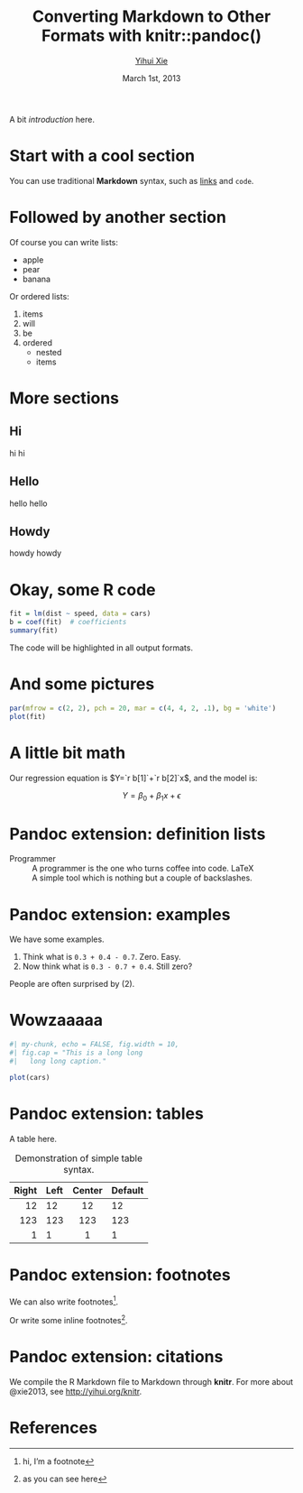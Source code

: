 % Converting Markdown to Other Formats with knitr::pandoc()
% [Yihui Xie](http://yihui.org)
% March 1st, 2013

A bit _introduction_ here.

# Start with a cool section

You can use traditional **Markdown** syntax, such as [links](http://yihui.org/knitr) and `code`.

# Followed by another section

Of course you can write lists:

- apple
- pear
- banana

Or ordered lists:

1. items
1. will
1. be
1. ordered
    - nested
    - items

# More sections

## Hi

hi hi

## Hello

hello hello

## Howdy

howdy howdy

# Okay, some R code

```r
fit = lm(dist ~ speed, data = cars)
b = coef(fit)  # coefficients
summary(fit)
```

The code will be highlighted in all output formats.

# And some pictures

```r
par(mfrow = c(2, 2), pch = 20, mar = c(4, 4, 2, .1), bg = 'white')
plot(fit)
```

# A little bit math

Our regression equation is $Y=`r b[1]`+`r b[2]`x$, and the model is:

$$ Y = \beta_0 + \beta_1 x + \epsilon$$

# Pandoc extension: definition lists

Programmer
:   A programmer is the one who turns coffee into code.
LaTeX
:   A simple tool which is nothing but a couple of backslashes.

# Pandoc extension: examples

We have some examples.

(@) Think what is `0.3 + 0.4 - 0.7`. Zero. Easy.
(@weird) Now think what is `0.3 - 0.7 + 0.4`. Still zero?

People are often surprised by (@weird).

# Wowzaaaaa

```r
#| my-chunk, echo = FALSE, fig.width = 10,
#| fig.cap = "This is a long long
#|   long long caption."

plot(cars)
```

# Pandoc extension: tables

A table here.

Table:  Demonstration of simple table syntax.

  Right     Left     Center     Default
-------     ------ ----------   -------
     12     12        12            12
    123     123       123          123
      1     1          1             1

# Pandoc extension: footnotes

We can also write footnotes[^1].

[^1]: hi, I'm a footnote

Or write some inline footnotes^[as you can see here].

# Pandoc extension: citations

We compile the R Markdown file to Markdown through **knitr**. For more about @xie2013, see <http://yihui.org/knitr>.

# References